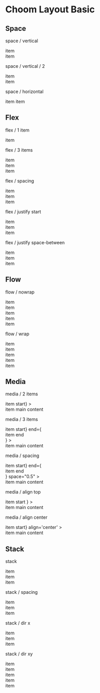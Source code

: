 

<Meta title="Choom Layout Basic" />

<style>{`
  section.s {
    padding: 2rem;
    margin: 1rem 0 2rem;
    border: 1px solid #ccc;
    border-radius: 0.25rem;
  }

  section.c {
    height: 20rem;
    border: 1px dashed #ccc;
    border-radius: 0.25rem;
  }

  span.x,
  div.x {
    padding: 1.5rem 3rem;
    background: #666;
    color: #fff;
    border-radius: 0.25rem;
  }

  span.x {
    display: inline-flex;
  }

  h2 { 
    border: none !important;
   }
`}</style>

# Choom Layout Basic

## Space

<section className="s">
  <p>space / vertical</p>
  <div className='x'>item</div>
  <Space />
  <div className='x'>item</div>

  <p>space / vertical / 2</p>
  <div className="x">item</div>
  <Space size="2" />
  <div className="x">item</div>

  <p>space / horizontal</p>
  <span className='x'>item</span>
  <Space dir="x" display="inline-flex" />
  <span className='x'>item</span>
</section>

## Flex

<section className="s">
  <p>flex / 1 item</p>
  <Flex>
    <div className='x'>item</div>
  </Flex>

  <p>flex / 3 items</p>
  <Flex>
    <div className="x">item</div>
    <div className="x">item</div>
    <div className="x">item</div>
  </Flex>

  <p>flex / spacing</p>
  <Flex space="0.5">
    <div className="x">item</div>
    <div className="x">item</div>
    <div className="x">item</div>
  </Flex>

  <p>flex / justify start </p>
  <Flex justify="start">
    <div className="x">item</div>
    <div className="x">item</div>
    <div className="x">item</div>
  </Flex>

  <p>flex / justify space-between </p>
  <Flex justify='space-between'>
    <div className='x'>item</div>
    <div className='x'>item</div>
    <div className='x'>item</div>
  </Flex>
</section>

## Flow

<section className="s">
  <p>flow / nowrap</p>
  <Flow justify='start'>
    <div className='x'>item</div>
    <div className='x'>item</div>
    <div className='x'>item</div>
    <div className='x'>item</div>
    <div className='x'>item</div>
  </Flow>

  <p>flow / wrap</p>
  <Flow justify='start' wrap>
    <div className='x'>item</div>
    <div className='x'>item</div>
    <div className='x'>item</div>
    <div className='x'>item</div>
    <div className='x'>item</div>
  </Flow>
</section>

## Media

<section className="s">
  <p>media / 2 items</p>
  <Media
    start={<div className='x'>item start</div>}
  >
    <div className='x'>item main content</div>
  </Media>

  <p>media / 3 items</p>
  <Media
    start={<div className="x">item start</div>}
    end={<div className="x">item end</div>}
  >
    <div className="x">item main content</div>
  </Media>

  <p>media / spacing</p>
  <Media
    start={<div className="x">item start</div>}
    end={<div className="x">item end</div>}
    space="0.5"
  >
    <div className="x">item main content</div>
  </Media>

  <p>media / align top</p>
  <Media
    start={
      <div className="x" style={{ padding: "1rem" }}>
        item start
      </div>
    }
  >
    <div className="x">item main content</div>
  </Media>

  <p>media / align center</p>
  <Media
    start={<div className='x' style={{ padding: '1rem' }}>item start</div>}
    align='center'
  >
    <div className='x'>item main content</div>
  </Media>
</section>

## Stack

<section className="s">
  <p>stack</p>
  <Stack>
    <div className='x'>item</div>
    <div className='x'>item</div>
    <div className='x'>item</div>
  </Stack>

  <p>stack / spacing</p>
  <Stack space="0.5">
    <div className="x">item</div>
    <div className="x">item</div>
    <div className="x">item</div>
  </Stack>

  <p>stack / dir x</p>
  <Stack dir="x">
    <div className="x" style={{ display: "inline-block" }}>
      item
    </div>
    <div className="x" style={{ display: "inline-block" }}>
      item
    </div>
    <div className="x" style={{ display: "inline-block" }}>
      item
    </div>
  </Stack>

  <p>stack / dir xy</p>
  <Stack dir='xy'>
    <div className='x' style={{ display: 'inline-block' }}>item</div>
    <div className='x' style={{ display: 'inline-block' }}>item</div>
    <div className='x' style={{ display: 'inline-block' }}>item</div>
    <div className='x' style={{ display: 'inline-block' }}>item</div>
    <div className='x' style={{ display: 'inline-block' }}>item</div>
  </Stack>
</section>
